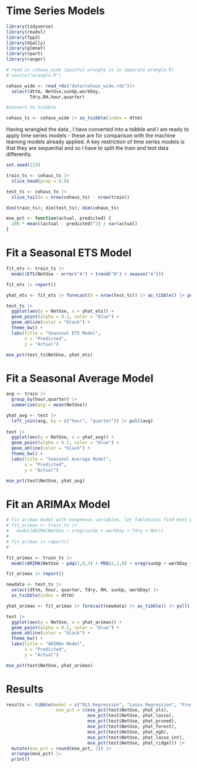 # Time Series Models

```r

library(tidyverse)
library(readxl)
library(fpp3)
library(GGally)
library(glmnet)
library(rpart)
library(ranger)

# read in cohaus_wide (painful wrangle is in separate wrangle.R)
# source("wrangle.R")

cohaus_wide <- read_rds("data/cohaus_wide.rds")|> 
  select(dttm, NetUse,sunUp,workDay,
         Tdry,RH,hour,quarter)

#convert to tsibble

cohaus_ts <- cohaus_wide |> as_tsibble(index = dttm)

```

Having wrangled the data , I have converted into a tsibble and I am ready to apply time series models - these are for comparison with the machine learning models already applied. A key restriction of time series models is that they are sequential and so I have to split the train and test data differently.

```r

set.seed(123)

train_ts <- cohaus_ts |> 
  slice_head(prop = 0.8)

test_ts <- cohaus_ts |> 
  slice_tail(n = nrow(cohaus_ts) - nrow(train))

dim(train_ts); dim(test_ts); dim(cohaus_ts)

mse_pct <- function(actual, predicted) {
  100 * mean((actual - predicted)^2) / var(actual)
}

```

# Fit a Seasonal ETS Model

```r

fit_ets <- train_ts |> 
  model(ETS(NetUse ~ error("A") + trend("N") + season("A")))

fit_ets |> report()

yhat_ets <- fit_ets |> forecast(h = nrow(test_ts)) |> as_tibble() |> pull(.mean)

test_ts |> 
  ggplot(aes(y = NetUse, x = yhat_ets)) +
  geom_point(alpha = 0.1, color = "blue") +
  geom_abline(color = "black") +
  theme_bw() +
  labs(title = "Seasonal ETS Model",
       x = "Predicted",
       y = "Actual")

mse_pct(test_ts$NetUse, yhat_ets)

```

# Fit a Seasonal Average Model

```r

avg <- train |> 
  group_by(hour,quarter) |> 
  summarise(avg = mean(NetUse))

yhat_avg <- test |> 
  left_join(avg, by = c("hour", "quarter")) |> pull(avg)
  
test |> 
  ggplot(aes(y = NetUse, x = yhat_avg)) +
  geom_point(alpha = 0.1, color = "blue") +
  geom_abline(color = "black") +
  theme_bw() +
  labs(title = "Seasonal Average Model",
       x = "Predicted",
       y = "Actual")

mse_pct(test$NetUse, yhat_avg)


```



# Fit an ARIMAx Model

```r

# fit arimax model with exogenous variables, let fabletools find best pdqs
# fit_arimax <- train_ts |> 
#   model(ARIMA(NetUse ~ xreg(sunUp + workDay + Tdry + RH)))
# 
# fit_arimax |> report()
# 

fit_arimax <- train_ts |> 
  model(ARIMA(NetUse ~ pdq(1,0,3) + PDQ(2,1,0) + xreg(sunUp + workDay + Tdry + RH)))

fit_arimax |> report()

newdata <- test_ts |> 
  select(dttm, hour, quarter, Tdry, RH, sunUp, workDay) |> 
  as_tsibble(index = dttm)

yhat_arimax <- fit_arimax |> forecast(newdata) |> as_tibble() |> pull(.mean)

test |> 
  ggplot(aes(y = NetUse, x = yhat_arimax)) +
  geom_point(alpha = 0.1, color = "blue") +
  geom_abline(color = "black") +
  theme_bw() +
  labs(title = "ARIMAx Model",
       x = "Predicted",
       y = "Actual")

mse_pct(test$NetUse, yhat_arimax)

```

# Results

```r

results <- tibble(model = c("OLS Regression", "Lasso Regression", "Pruned Regression Tree", "Random Forest", "XGBoost", "Lasso Regression with Interactions", "Ridge Regression"),
                   mse_pct = c(mse_pct(test$NetUse, yhat_ols),
                               mse_pct(test$NetUse, yhat_lasso),
                               mse_pct(test$NetUse, yhat_pruned),
                               mse_pct(test$NetUse, yhat_forest),
                               mse_pct(test$NetUse, yhat_xgb),
                               mse_pct(test$NetUse, yhat_lasso_int),
                               mse_pct(test$NetUse, yhat_ridge))) |> 
  mutate(mse_pct = round(mse_pct, 2)) |> 
  arrange(mse_pct) |> 
  print()

```
